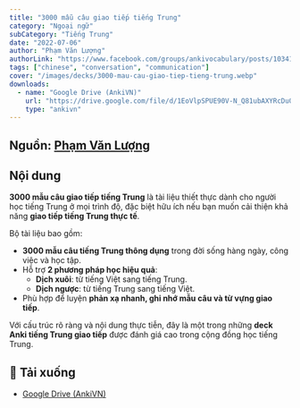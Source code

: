 ```yaml
---
title: "3000 mẫu câu giao tiếp tiếng Trung"
category: "Ngoại ngữ"
subCategory: "Tiếng Trung"
date: "2022-07-06"
author: "Phạm Văn Lượng"
authorLink: "https://www.facebook.com/groups/ankivocabulary/posts/1034190184007305/"
tags: ["chinese", "conversation", "communication"]
cover: "/images/decks/3000-mau-cau-giao-tiep-tieng-trung.webp"
downloads:
  - name: "Google Drive (AnkiVN)"
    url: "https://drive.google.com/file/d/1EoVlpSPUE90V-N_Q81ubAXYRcDu0scFv/view?usp=sharing"
    type: "ankivn"
---
```


## Nguồn: [Phạm Văn Lượng](https://www.facebook.com/groups/ankivocabulary/posts/1034190184007305/)

## Nội dung

**3000 mẫu câu giao tiếp tiếng Trung** là tài liệu thiết thực dành cho người học tiếng Trung ở mọi trình độ, đặc biệt hữu ích nếu bạn muốn cải thiện khả năng **giao tiếp tiếng Trung thực tế**.

Bộ tài liệu bao gồm:

- **3000 mẫu câu tiếng Trung thông dụng** trong đời sống hàng ngày, công việc và học tập.
- Hỗ trợ **2 phương pháp học hiệu quả**:
  - **Dịch xuôi**: từ tiếng Việt sang tiếng Trung.
  - **Dịch ngược**: từ tiếng Trung sang tiếng Việt.
- Phù hợp để luyện **phản xạ nhanh, ghi nhớ mẫu câu và từ vựng giao tiếp**.

Với cấu trúc rõ ràng và nội dung thực tiễn, đây là một trong những **deck Anki tiếng Trung giao tiếp** được đánh giá cao trong cộng đồng học tiếng Trung.

## 🔗 Tải xuống

- [Google Drive (AnkiVN)](https://drive.google.com/file/d/1EoVlpSPUE90V-N_Q81ubAXYRcDu0scFv/view?usp=sharing)
